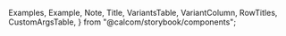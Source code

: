 
  Examples,
  Example,
  Note,
  Title,
  VariantsTable,
  VariantColumn,
  RowTitles,
  CustomArgsTable,
} from "@calcom/storybook/components";


<Meta title="Layout/Spacing" />

<Title title="Spacing" suffix="Brief" subtitle="Version 2.0 — Last Update: 15 Feb 2023" />

## Definition

Defines the spacing guide used in OneHashs design system

## Structure

<Examples title="Spacing">
  <TooltipPrimitive.Provider>
    <div className="flex flex-row gap-6">
      <Example title="0"></Example>
      <Example title="px">
        <Tooltip content="1px">
          <div className="bg-inverted h-4 w-px rounded-sm"> </div>
        </Tooltip>
      </Example>
      <Example title="0.5">
        <Tooltip content="2px">
          <div className="bg-inverted h-4 w-0.5 rounded-sm"> </div>
        </Tooltip>
      </Example>
      <Example title="1">
        <Tooltip content="4px">
          <div className="bg-inverted h-4 w-1 rounded-sm"> </div>
        </Tooltip>
      </Example>
      <Example title="2">
        <Tooltip content="8px">
          <div className="bg-inverted h-4 w-2 rounded-sm"> </div>
        </Tooltip>
      </Example>
      <Example title="3">
        <Tooltip content="12px">
          <div className="bg-inverted h-4 w-3 rounded-sm"> </div>
        </Tooltip>
      </Example>
      <Example title="4">
        <Tooltip content="16px">
          <div className="bg-inverted h-4 w-4 rounded-sm"> </div>
        </Tooltip>
      </Example>
      <Example title="5">
        <Tooltip content="20px">
          <div className="bg-inverted h-4 w-5 rounded-sm"> </div>
        </Tooltip>
      </Example>
      <Example title="6">
        <Tooltip content="24px">
          <div className="bg-inverted h-4 w-6 rounded-sm"> </div>
        </Tooltip>
      </Example>
      <Example title="8">
        <Tooltip content="32px">
          <div className="bg-inverted h-4 w-8 rounded-sm"> </div>
        </Tooltip>
      </Example>
      <Example title="10">
        <Tooltip content="48px">
          <div className="bg-inverted h-4 w-10 rounded-sm"> </div>
        </Tooltip>
      </Example>
    </div>
  </TooltipPrimitive.Provider>
</Examples>
